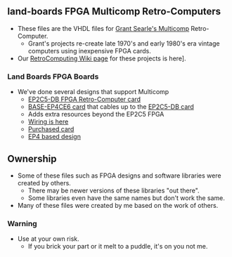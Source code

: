 == land-boards FPGA Multicomp Retro-Computers ==

* These files are the VHDL files for [http://searle.hostei.com/grant/Multicomp/index.html Grant Searle's Multicomp] Retro-Computer.
** Grant's projects re-create late 1970's and early 1980's era vintage computers using inexpensive FPGA cards.
* Our [http://land-boards.com/blwiki/index.php?title=RetroComputing RetroComputing Wiki page] for these projects is here].

=== Land Boards FPGA Boards ===

* We've done several designs that support Multicomp
** [http://land-boards.com/blwiki/index.php?title=EP2C5-DB EP2C5-DB FPGA Retro-Computer card]
** [http://land-boards.com/blwiki/index.php?title=BASE-EP4CE6 BASE-EP4CE6 card] that cables up to the [http://land-boards.com/blwiki/index.php?title=EP2C5-DB EP2C5-DB card]
** Adds extra resources beyond the EP2C5 FPGA
** [http://land-boards.com/blwiki/index.php?title=Retro-Computer_Map_EP2_to_EP4_card Wiring is here]
** [http://land-boards.com/blwiki/index.php?title=Cyclone_IV_FPGA_EP4CE6E22C8N_Development_Board_USB_V2 Purchased card]
** [http://land-boards.com/blwiki/index.php?title=RETRO-EP4CE6 EP4 based design] 

== Ownership ==

* Some of these files such as FPGA designs and software libraries were created by others.
** There may be newer versions of these libraries "out there".
** Some libraries even have the same names but don't work the same.
* Many of these files were created by me based on the work of others.

=== Warning ===

* Use at your own risk.
** If you brick your part or it melt to a puddle, it's on you not me.
